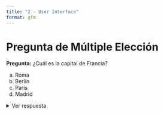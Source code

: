 ```yaml
---
title: "2 - User Interface"
format: gfm
---
```


# Pregunta de Múltiple Elección

**Pregunta:** ¿Cuál es la capital de Francia?

a) Roma  
b) Berlín  
c) París  
d) Madrid  

<details>
<summary>Ver respuesta</summary>

La respuesta correcta es: c) París.

Explicación:
París es la capital de Francia. Es una ciudad icónica conocida por la Torre Eiffel, el Museo del Louvre y muchos otros monumentos famosos.
</details>
